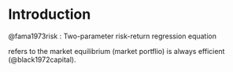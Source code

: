 # Introduction


@fama1973risk : Two-parameter risk-return regression equation

```{=tex}
\begin{equation}
x_{im}  \equiv \frac{\text{total market value of all units of assets} i}{\text{total market value of all assets}}
\end{equation} 
\label{Equation:BlackScholes1972}
```
\ref{Equation:BlackScholes1972} refers to the market equilibrium (market portflio) is always efficient (@black1972capital).